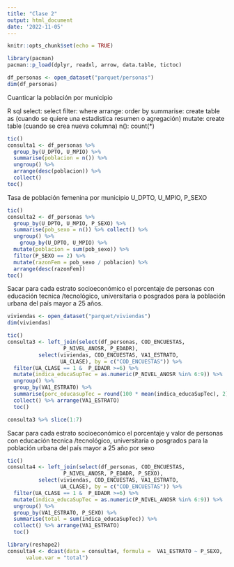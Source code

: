 ---
title: "Clase 2"
output: html_document
date: '2022-11-05'
---

```{r setup, include=FALSE}
knitr::opts_chunk$set(echo = TRUE)
```


```{r}
library(pacman)
pacman::p_load(dplyr, readxl, arrow, data.table, tictoc)
```


```{r}
df_personas <- open_dataset("parquet/personas") 
dim(df_personas)
```
Cuanticar la población por municipio

R         sql
select: select
filter: where
arrange: order by
summarise: create table as (cuando se quiere una 
estadistica resumen o agregación)
mutate: create table (cuando se crea nueva columna)
n(): count(*)


```{r}
tic()
consulta1 <- df_personas %>% 
  group_by(U_DPTO, U_MPIO) %>% 
  summarise(poblacion = n()) %>% 
  ungroup() %>%
  arrange(desc(poblacion)) %>%
  collect()
toc()
```
Tasa de población femenina por municipio
U_DPTO, U_MPIO, P_SEXO

```{r}
tic()
consulta2 <- df_personas %>% 
  group_by(U_DPTO, U_MPIO, P_SEXO) %>%
  summarise(pob_sexo = n()) %>% collect() %>% 
  ungroup() %>%
    group_by(U_DPTO, U_MPIO) %>%
  mutate(poblacion = sum(pob_sexo)) %>%
  filter(P_SEXO == 2) %>% 
  mutate(razonFem = pob_sexo / poblacion) %>%
  arrange(desc(razonFem))
toc()
```

Sacar para cada estrato socioeconómico el porcentaje de
personas con educación tecnica /tecnológico, universitaria
o posgrados para la población urbana del país mayor a 25 años.

```{r}
viviendas <- open_dataset("parquet/viviendas")
dim(viviendas)
```

```{r}
tic()
consulta3 <- left_join(select(df_personas, COD_ENCUESTAS,
                  P_NIVEL_ANOSR, P_EDADR),
          select(viviendas, COD_ENCUESTAS, VA1_ESTRATO,
                 UA_CLASE), by = c("COD_ENCUESTAS")) %>%
  filter(UA_CLASE == 1 &  P_EDADR >=6) %>%
  mutate(indica_educaSupTec = as.numeric(P_NIVEL_ANOSR %in% 6:9)) %>%
  ungroup() %>% 
  group_by(VA1_ESTRATO) %>% 
  summarise(porc_educasupTec = round(100 * mean(indica_educaSupTec), 2)) %>%
  collect() %>% arrange(VA1_ESTRATO)
  toc()
```

```{r}
consulta3 %>% slice(1:7)
```





Sacar para cada estrato socioeconómico el porcentaje y valor de
personas con educación tecnica /tecnológico, universitaria
o posgrados para la población urbana del país mayor a 25 año por sexo


```{r}
tic()
consulta4 <- left_join(select(df_personas, COD_ENCUESTAS,
                  P_NIVEL_ANOSR, P_EDADR, P_SEXO),
          select(viviendas, COD_ENCUESTAS, VA1_ESTRATO,
                 UA_CLASE), by = c("COD_ENCUESTAS")) %>%
  filter(UA_CLASE == 1 &  P_EDADR >=6) %>%
  mutate(indica_educaSupTec = as.numeric(P_NIVEL_ANOSR %in% 6:9)) %>%
  ungroup() %>% 
  group_by(VA1_ESTRATO, P_SEXO) %>% 
  summarise(total = sum(indica_educaSupTec)) %>%
  collect() %>% arrange(VA1_ESTRATO)
  toc()
```
```{r}
library(reshape2)
consulta4 <- dcast(data = consulta4, formula =  VA1_ESTRATO ~ P_SEXO,
      value.var = "total")
      
```

